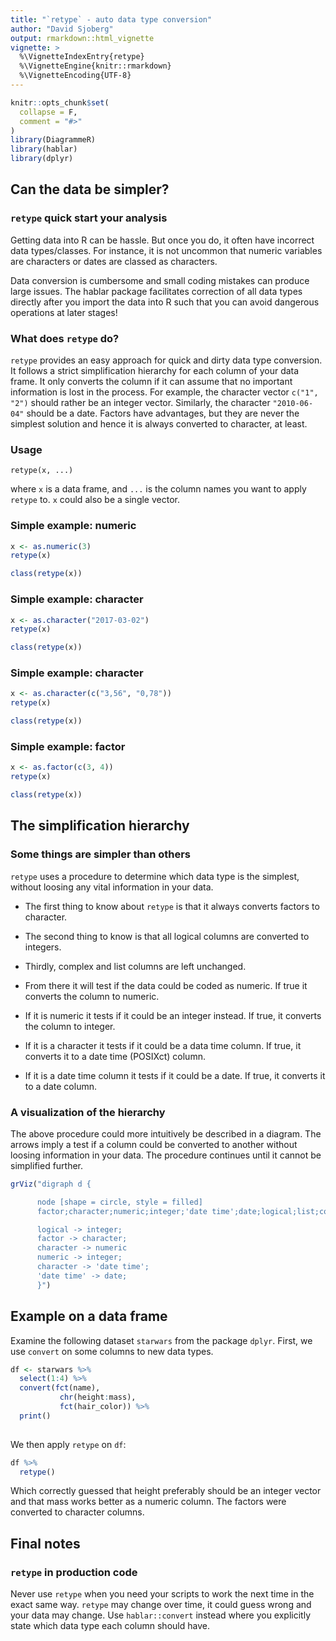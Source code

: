 ```yaml
---
title: "`retype` - auto data type conversion"
author: "David Sjoberg"
output: rmarkdown::html_vignette
vignette: >
  %\VignetteIndexEntry{retype}
  %\VignetteEngine{knitr::rmarkdown}
  %\VignetteEncoding{UTF-8}
---
```


```r
knitr::opts_chunk$set(
  collapse = F,
  comment = "#>"
)
library(DiagrammeR)
library(hablar)
library(dplyr)
```

## Can the data be simpler?
### `retype` quick start your analysis
Getting data into R can be hassle. But once you do, it often have incorrect data types/classes. For instance, it is not uncommon that numeric variables are characters or dates are classed as characters. 

Data conversion is cumbersome and small coding mistakes can produce large issues. The hablar package facilitates correction of all data types directly after you import the data into R such that you can avoid dangerous operations at later stages!

### What does `retype` do?
`retype` provides an easy approach for quick and dirty data type conversion. It follows a strict simplification hierarchy for each column of your data frame. It only converts the column if it can assume that no important information is lost in the process. For example, the character vector `c("1", "2")` should rather be an integer vector. Similarly, the character `"2010-06-04"` should be a date. Factors have advantages, but they are never the simplest solution and hence it is always converted to character, at least.

### Usage
`retype(x, ...)`

where `x` is a data frame, and `...` is the column names you want to apply `retype` to. `x` could also be a single vector.

### Simple example: numeric
```r
x <- as.numeric(3)
retype(x)
```
```r
class(retype(x))
```

### Simple example: character
```r
x <- as.character("2017-03-02")
retype(x)
```
```r
class(retype(x))
```

### Simple example: character
```r
x <- as.character(c("3,56", "0,78"))
retype(x)
```
```r
class(retype(x))
```

### Simple example: factor
```r
x <- as.factor(c(3, 4))
retype(x)
```
```r
class(retype(x))
```


## The simplification hierarchy
### Some things are simpler than others
`retype` uses a procedure to determine which data type is the simplest, without loosing any vital information in your data.

* The first thing to know about `retype` is that it always converts factors to character. 

* The second thing to know is that all logical columns are converted to integers.

* Thirdly, complex and list columns are left unchanged.

* From there it will test if the data could be coded as numeric. If true it converts the column to numeric.

* If it is numeric it tests if it could be an integer instead. If true, it converts the column to integer.

* If it is a character it tests if it could be a data time column. If true, it converts it to a date time (POSIXct) column.

* If it is a date time column it tests if it could be a date. If true, it converts it to a date column.


### A visualization of the hierarchy
The above procedure could more intuitively be described in a diagram. The arrows imply a test if a column could be converted to another without loosing information in your data. The procedure continues until it cannot be simplified further.

```r
grViz("digraph d {

      node [shape = circle, style = filled]
      factor;character;numeric;integer;'date time';date;logical;list;complex

      logical -> integer;
      factor -> character;
      character -> numeric
      numeric -> integer;
      character -> 'date time';
      'date time' -> date;
      }")
```

## Example on a data frame
Examine the following dataset `starwars` from the package `dplyr`. First, we use `convert` on some columns to new data types.
```r
df <- starwars %>% 
  select(1:4) %>% 
  convert(fct(name),
           chr(height:mass),
           fct(hair_color)) %>% 
  print()
  
```

We then apply `retype` on `df`:

```r
df %>% 
  retype()
```

Which correctly guessed that height preferably should be an integer vector and that mass works better as a numeric column. The factors were converted to character columns.

## Final notes
### `retype` in production code
Never use `retype` when you need your scripts to work the next time in the exact same way. `retype` may change over time, it could guess wrong and your data may change. Use `hablar::convert` instead where you explicitly state which data type each column should have.
